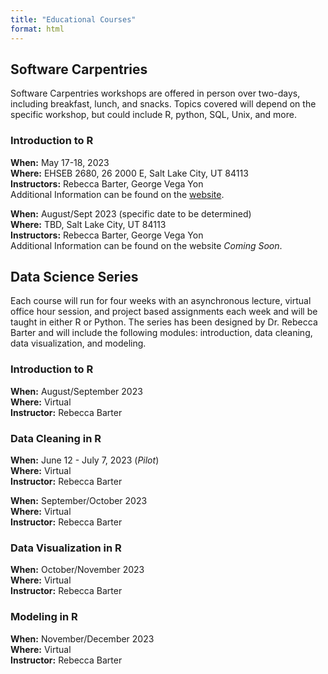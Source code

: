 ```yaml
---
title: "Educational Courses"
format: html
---
```


## Software Carpentries
Software Carpentries workshops are offered in person over two-days, including breakfast, lunch, and snacks. Topics covered will depend on the specific workshop, but could include R, python, SQL, Unix, and more.  

### Introduction to R
**When:** May 17-18, 2023\
**Where:** EHSEB 2680, 26 2000 E, Salt Lake City, UT 84113\
**Instructors:** Rebecca Barter, George Vega Yon\
Additional Information can be found on the [website](https://uofudelphi.github.io/2023-05-17-Intro_R/).

**When:** August/Sept 2023 (specific date to be determined)\
**Where:** TBD, Salt Lake City, UT 84113\
**Instructors:** Rebecca Barter, George Vega Yon\
Additional Information can be found on the website *Coming Soon*.

## Data Science Series
Each course will run for four weeks with an asynchronous lecture, virtual office hour session, and project based assignments each week and will be taught in either R or Python. The series has been designed by Dr. Rebecca Barter and will include the following modules: introduction, data cleaning, data visualization, and modeling. \
  
### Introduction to R
**When:** August/September 2023\
**Where:** Virtual\
**Instructor:** Rebecca Barter

### Data Cleaning in R
**When:** June 12 - July 7, 2023 (*Pilot*)\
**Where:** Virtual\
**Instructor:** Rebecca Barter

**When:** September/October 2023\
**Where:** Virtual\
**Instructor:** Rebecca Barter

### Data Visualization in R
**When:** October/November 2023\
**Where:** Virtual\
**Instructor:** Rebecca Barter

### Modeling in R
**When:** November/December 2023\
**Where:** Virtual\
**Instructor:** Rebecca Barter
